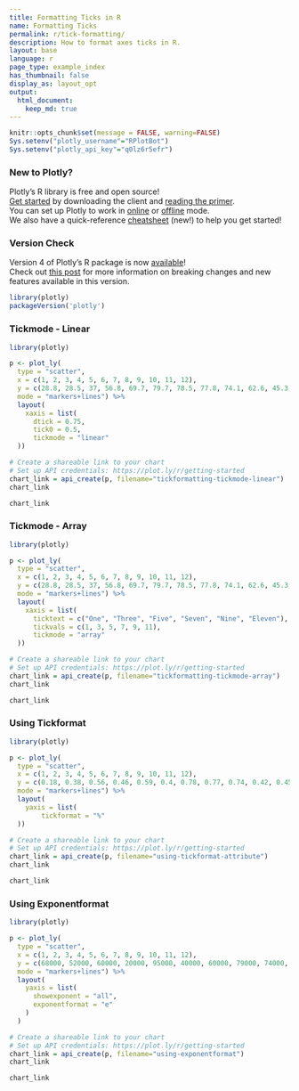 ```yaml
---
title: Formatting Ticks in R
name: Formatting Ticks
permalink: r/tick-formatting/
description: How to format axes ticks in R.
layout: base
language: r
page_type: example_index
has_thumbnail: false
display_as: layout_opt
output:
  html_document:
    keep_md: true
---
```


```r
knitr::opts_chunk$set(message = FALSE, warning=FALSE)
Sys.setenv("plotly_username"="RPlotBot")
Sys.setenv("plotly_api_key"="q0lz6r5efr")
```
### New to Plotly?

Plotly's R library is free and open source!<br>
[Get started](https://plot.ly/r/getting-started/) by downloading the client and [reading the primer](https://plot.ly/r/getting-started/).<br>
You can set up Plotly to work in [online](https://plot.ly/r/getting-started/#hosting-graphs-in-your-online-plotly-account) or [offline](https://plot.ly/r/offline/) mode.<br>
We also have a quick-reference [cheatsheet](https://images.plot.ly/plotly-documentation/images/r_cheat_sheet.pdf) (new!) to help you get started!

### Version Check

Version 4 of Plotly's R package is now [available](https://plot.ly/r/getting-started/#installation)!<br>
Check out [this post](http://moderndata.plot.ly/upgrading-to-plotly-4-0-and-above/) for more information on breaking changes and new features available in this version.
```r
library(plotly)
packageVersion('plotly')
```

### Tickmode - Linear

```r
library(plotly)

p <- plot_ly(
  type = "scatter",
  x = c(1, 2, 3, 4, 5, 6, 7, 8, 9, 10, 11, 12), 
  y = c(28.8, 28.5, 37, 56.8, 69.7, 79.7, 78.5, 77.8, 74.1, 62.6, 45.3, 39.9), 
  mode = "markers+lines") %>%
  layout(
    xaxis = list(
      dtick = 0.75, 
      tick0 = 0.5, 
      tickmode = "linear"
  ))

# Create a shareable link to your chart
# Set up API credentials: https://plot.ly/r/getting-started
chart_link = api_create(p, filename="tickformatting-tickmode-linear")
chart_link
```

```r
chart_link
```

### Tickmode - Array

```r
library(plotly)

p <- plot_ly(
  type = "scatter",
  x = c(1, 2, 3, 4, 5, 6, 7, 8, 9, 10, 11, 12), 
  y = c(28.8, 28.5, 37, 56.8, 69.7, 79.7, 78.5, 77.8, 74.1, 62.6, 45.3, 39.9), 
  mode = "markers+lines") %>%
  layout(
    xaxis = list(
      ticktext = c("One", "Three", "Five", "Seven", "Nine", "Eleven"), 
      tickvals = c(1, 3, 5, 7, 9, 11),
      tickmode = "array"
  ))

# Create a shareable link to your chart
# Set up API credentials: https://plot.ly/r/getting-started
chart_link = api_create(p, filename="tickformatting-tickmode-array")
chart_link
```

```r
chart_link
```


### Using Tickformat

```r
library(plotly)

p <- plot_ly(
  type = "scatter",
  x = c(1, 2, 3, 4, 5, 6, 7, 8, 9, 10, 11, 12), 
  y = c(0.18, 0.38, 0.56, 0.46, 0.59, 0.4, 0.78, 0.77, 0.74, 0.42, 0.45, 0.39), 
  mode = "markers+lines") %>%
  layout(
    yaxis = list(
        tickformat = "%"
  ))

# Create a shareable link to your chart
# Set up API credentials: https://plot.ly/r/getting-started
chart_link = api_create(p, filename="using-tickformat-attribute")
chart_link
```


```r
chart_link
```

### Using Exponentformat

```r
library(plotly)

p <- plot_ly(
  type = "scatter",
  x = c(1, 2, 3, 4, 5, 6, 7, 8, 9, 10, 11, 12), 
  y = c(68000, 52000, 60000, 20000, 95000, 40000, 60000, 79000, 74000, 42000, 20000, 90000),
  mode = "markers+lines") %>%
  layout(
    yaxis = list(
      showexponent = "all",
      exponentformat = "e"
    )
  )

# Create a shareable link to your chart
# Set up API credentials: https://plot.ly/r/getting-started
chart_link = api_create(p, filename="using-exponentformat")
chart_link
```

```r
chart_link
```